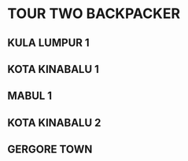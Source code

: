 # TOUR TWO BACKPACKER

## KULA LUMPUR 1

## KOTA KINABALU 1

## MABUL 1

## KOTA KINABALU 2

## GERGORE TOWN

